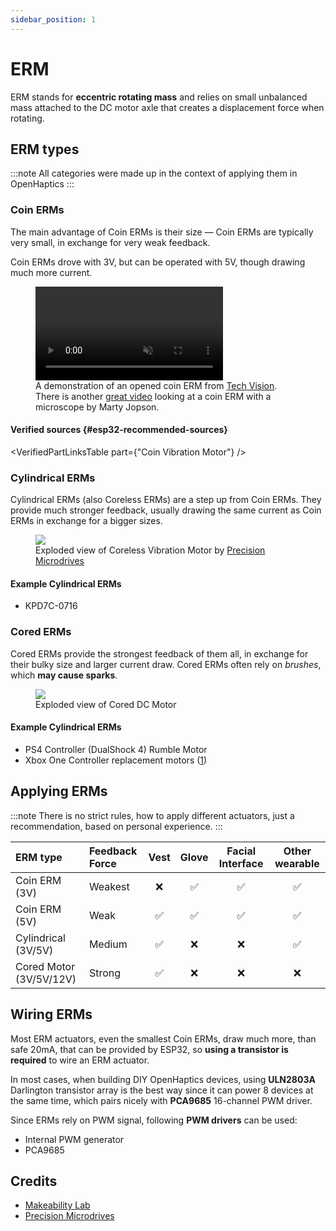 ```yaml
---
sidebar_position: 1
---
```


# ERM

ERM stands for **eccentric rotating mass** and relies on small unbalanced mass attached to the DC motor axle that creates a displacement force when rotating.

## ERM types

:::note
All categories were made up in the context of applying them in OpenHaptics
:::

### Coin ERMs

The main advantage of Coin ERMs is their size &mdash; Coin ERMs are typically very small, in exchange for very weak feedback.

Coin ERMs drove with 3V, but can be operated with 5V, though drawing much more current.

<figure>
  <video autoPlay loop muted playsInline style={{height: "250px"}} >
    <source src={require('/static/video/CoinVibromotor_HowAMobilePhoneVibrationMotorLooksAndWorks_TrimmedOptimized.mp4').default} type="video/mp4" />
  </video>
  <figcaption >
    A demonstration of an opened coin ERM from <a href="https://youtu.be/iwEGqBpYaqc" target="_blank">Tech Vision</a>. There is another <a href="https://youtu.be/lp7bwXXsVl8?t=537" target="_blank">great video</a> looking at a coin ERM with a microscope by Marty Jopson.
  </figcaption>
</figure>

#### Verified sources {#esp32-recommended-sources}

<VerifiedPartLinksTable part={"Coin Vibration Motor"} />

### Cylindrical ERMs

Cylindrical ERMs (also Coreless ERMs) are a step up from Coin ERMs. They provide much stronger feedback, usually drawing the same current as Coin ERMs in exchange for a bigger sizes.

<figure>
  <img src="https://www.precisionmicrodrives.com/wp-content/uploads/2021/06/exploded-coreless-dc-vibration-motor.original.jpg" style={{height: "350px"}} />

  <figcaption>
    Exploded view of Coreless Vibration Motor by <a href="https://www.precisionmicrodrives.com/eccentric-rotating-mass-vibration-motors-erms">Precision Microdrives</a>
  </figcaption>
</figure>

#### Example Cylindrical ERMs

* KPD7C-0716

### Cored ERMs

Cored ERMs provide the strongest feedback of them all, in exchange for their bulky size and larger current draw. Cored ERMs often rely on *brushes*, which **may cause sparks**.

<figure>
  <img src="https://cdn.shopify.com/s/files/1/0061/7735/7891/files/cored-dc-motor.jpg?v=1605188831" style={{height: "350px"}}  />

  <figcaption>
    Exploded view of Cored DC Motor
  </figcaption>
</figure>

#### Example Cylindrical ERMs

* PS4 Controller (DualShock 4) Rumble Motor
* Xbox One Controller replacement motors ([1](https://www.precisionmicrodrives.com/new-xbox-one-controller-increasing-haptic-feedback-offering))

## Applying ERMs

:::note
There is no strict rules, how to apply different actuators, just a recommendation, based on personal experience.
:::

| ERM type                | Feedback Force | Vest | Glove | Facial Interface | Other wearable |
| :---------------------- | :------------- | :--: | :---: | :--------------: | :------------: |
| Coin ERM (3V)           | Weakest        | ❌   | ✅    | ✅              | ✅             |
| Coin ERM (5V)           | Weak           | ✅   | ✅    | ✅              | ✅             |
| Cylindrical (3V/5V)     | Medium         | ✅   | ❌    | ❌              | ✅             |
| Cored Motor (3V/5V/12V) | Strong         | ✅   | ❌    | ❌              | ❌             |

## Wiring ERMs

Most ERM actuators, even the smallest Coin ERMs, draw much more, than safe 20mA, that can be provided by ESP32, so **using a transistor is required** to wire an ERM actuator.

In most cases, when building DIY OpenHaptics devices, using **ULN2803A** Darlington transistor array is the best way since it can power 8 devices at the same time, which pairs nicely with **PCA9685** 16-channel PWM driver.

Since ERMs rely on PWM signal, following **PWM drivers** can be used:

* Internal PWM generator
* PCA9685

## Credits

- [Makeability Lab](https://makeabilitylab.github.io/physcomp/advancedio/vibromotor.html)
- [Precision Microdrives](https://www.precisionmicrodrives.com/vibration-motors-erms-and-lras)